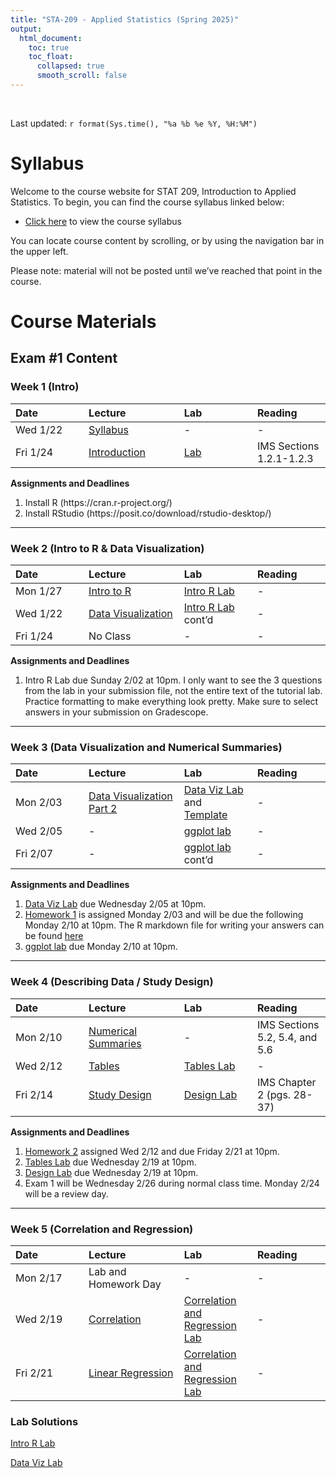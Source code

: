---
title: "STA-209 - Applied Statistics (Spring 2025)"
output:
  html_document:
    toc: true
    toc_float:
      collapsed: true
      smooth_scroll: false
---

$~$

Last updated: `r format(Sys.time(), "%a %b %e %Y, %H:%M")`

# Syllabus

Welcome to the course website for STAT 209, Introduction to Applied Statistics. To begin, you can find the course syllabus linked below:

- [Click here](syllabus209s25.html) to view the course syllabus

You can locate course content by scrolling, or by using the navigation bar in the upper left.  

Please note: material will not be posted until we've reached that point in the course.

# Course Materials

## Exam \#1 Content

### Week 1 (Intro)

| Date | Lecture | Lab | Reading |
|:-----|:-------|:-----|:-----|
| Wed 1/22 | [Syllabus](syllabus209s25.html) | - | - |
| Fri 1/24 | [Introduction](Lectures_Spring25/Introduction.pdf) | [Lab](Labs_Spring25/00_markdown.html) | IMS Sections 1.2.1-1.2.3 |

**Assignments and Deadlines**

1) Install R (https://cran.r-project.org/)
2) Install RStudio (https://posit.co/download/rstudio-desktop/)

---

### Week 2 (Intro to R & Data Visualization)

| Date | Lecture | Lab | Reading |
|:-----|:-------|:-----|:-----|
| Mon 1/27 | [Intro to R](Lectures_Spring25/01_R_introduction.pdf) | [Intro R Lab](Labs_Spring25/01_introR.html) | - |
| Wed 1/22 | [Data Visualization](Lectures_Spring25/02_DescribingData.pdf) | [Intro R Lab](Labs_Spring25/01_introR.html) cont'd | - |
| Fri 1/24 | No Class  | - |  - |

**Assignments and Deadlines**

1) Intro R Lab due Sunday 2/02 at 10pm. I only want to see the 3 questions from the lab in your submission file, not the entire text of the tutorial lab. Practice formatting to make everything look pretty. Make sure to select answers in your submission on Gradescope.

--- 

### Week 3 (Data Visualization and Numerical Summaries)
| Date | Lecture | Lab | Reading |
|:-----|:-------|:-----|:-----|
| Mon 2/03 | [Data Visualization Part 2](Lectures_Spring25/03_DataVisualization_Part2.pdf) | [Data Viz Lab](Labs_Spring25/DataVisualizationLab.html) and [Template](Labs_Spring25/DataVisualizationLab.Rmd)| - |
| Wed 2/05 | - | [ggplot lab](Labs_Spring25/ggplot2_lab.html) | - |
| Fri 2/07 | - | [ggplot lab](Labs_Spring25/ggplot2_lab.html) cont'd | - |

**Assignments and Deadlines**

1) [Data Viz Lab](Labs_Spring25/DataVisualizationLab.html) due Wednesday 2/05 at 10pm.
2) [Homework 1](Homework_Spring25/Homework1.html) is assigned Monday 2/03 and will be due the following Monday 2/10 at 10pm. The R markdown file for writing your answers can be found [here](Homework_Spring25/Homework1.Rmd)
3) [ggplot lab](Labs_Spring25/ggplot2_lab.html) due Monday 2/10 at 10pm.

---

### Week 4 (Describing Data / Study Design)
| Date | Lecture | Lab | Reading |
|:-----|:-------|:-----|:-----|
| Mon 2/10 | [Numerical Summaries](Lectures_Spring25/04_NumericalSummaries.pdf) | - | IMS Sections 5.2, 5.4, and 5.6 |
| Wed 2/12 | [Tables](Lectures_Spring25/05_Tables.pdf) | [Tables Lab](Labs_Spring25/tables_and_descriptions_lab.html) | - |
| Fri 2/14 | [Study Design](Lectures_Spring25/06_StudyDesign.pdf) | [Design Lab](Labs_Spring25/Design_lab.html) | IMS Chapter 2 (pgs. 28-37) |

**Assignments and Deadlines**

1) [Homework 2](Homework_Spring25/Homework2.html) assigned Wed 2/12 and due Friday 2/21 at 10pm.
2) [Tables Lab](Labs_Spring25/tables_and_descriptions_lab.html) due Wednesday 2/19 at 10pm.
3) [Design Lab](Labs_Spring25/Design_lab.html) due Wednesday 2/19 at 10pm.
4) Exam 1 will be Wednesday 2/26 during normal class time. Monday 2/24 will be a review day.

---

### Week 5 (Correlation and Regression)
| Date | Lecture | Lab | Reading |
|:-----|:-------|:-----|:-----|
| Mon 2/17 | Lab and Homework Day | - | - |
| Wed 2/19 | [Correlation](Lectures_Spring25/07_Correlation.pdf) | [Correlation and Regression Lab](Labs_Spring25/corr_regression_lab.html) | - |
| Fri 2/21 | [Linear Regression](Lectures_Spring25/08_LinearRegression.pdf) | [Correlation and Regression Lab](Labs_Spring25/corr_regression_lab.html) | - |

### Lab Solutions

[Intro R Lab](Labs_Spring25/01_introR_solutions.html)

[Data Viz Lab](Labs_Spring25/DataVisualizationLab_Solutions.html)